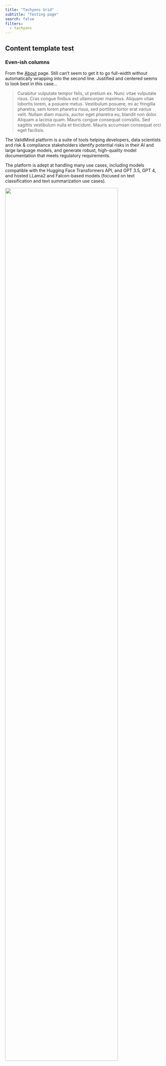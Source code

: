 ```yaml
---
title: "Tachyons Grid"
subtitle: "Testing page"
search: false
filters:
  - tachyons
---
```


## Content template test

### Even-ish columns

From the [About](/about/overview.qmd) page. Still can't seem to get it to go full-width without automatically wrapping into the second line. Justified and centered seems to look best in this case...

> Curabitur vulputate tempor felis, ut pretium ex. Nunc vitae vulputate risus. Cras congue finibus est ullamcorper maximus. Aliquam vitae lobortis lorem, a posuere metus. Vestibulum posuere, mi ac fringilla pharetra, sem lorem pharetra risus, sed porttitor tortor erat varius velit. Nullam diam mauris, auctor eget pharetra eu, blandit non dolor. Aliquam a lacinia quam. Mauris congue consequat convallis. Sed sagittis vestibulum nulla et tincidunt. Mauris accumsan consequat orci eget facilisis.

:::: {.flex .flex-wrap .justify-around}

::: {.w-50-ns}

The ValidMind platform is a suite of tools helping developers, data scientists and risk & compliance stakeholders identify potential risks in their AI and large language models, and generate robust, high-quality model documentation that meets regulatory requirements. 

The platform is adept at handling many use cases, including models compatible with the Hugging Face Transformers API, and GPT 3.5, GPT 4, and hosted LLama2 and Falcon-based models (focused on text classification and text summarization use cases).

:::

::: {.w-40-ns}

![](/assets/img/validmind-demo-compact.png){width=85% fig-alt="An image showing the main ValidMind Platform main dashboard"}

:::

::::

## Initial test

It is mobile responsive, just need to tweak! For some reason it won't take up the entire body without going onto a second line though... weird. See example:

> Curabitur vulputate tempor felis, ut pretium ex. Nunc vitae vulputate risus. Cras congue finibus est ullamcorper maximus. Aliquam vitae lobortis lorem, a posuere metus. Vestibulum posuere, mi ac fringilla pharetra, sem lorem pharetra risus, sed porttitor tortor erat varius velit. Nullam diam mauris, auctor eget pharetra eu, blandit non dolor. Aliquam a lacinia quam. Mauris congue consequat convallis. Sed sagittis vestibulum nulla et tincidunt. Mauris accumsan consequat orci eget facilisis.


:::: {.flex .flex-wrap .justify-around}

::: {.outline .w-50-ns .pa3}

Lorem ipsum dolor sit amet, consectetur adipiscing elit. Vestibulum sed neque volutpat, venenatis turpis vel, vulputate est. Mauris in ullamcorper erat, ut rhoncus ligula. Phasellus id nunc purus. Nunc ligula nisi, hendrerit vel elementum tempus, eleifend ut diam. Vivamus hendrerit tincidunt purus eget accumsan. Vivamus lobortis lectus a leo efficitur, id tristique ante consequat. Duis id elit vel elit dictum consectetur non vitae est. Integer pellentesque mauris non tortor consequat, eu suscipit arcu convallis. Nam id purus quis nibh interdum finibus. Cras id mauris egestas, ultrices turpis eu, pretium risus. Fusce ultricies semper sodales. In hac habitasse platea dictumst.

:::

::: {.outline .w-40-ns .pa3}

Nunc eleifend nunc magna, vitae feugiat quam facilisis nec. Phasellus mollis porta neque, non ornare purus ultrices in. Nullam faucibus laoreet ante, nec lacinia lacus semper nec. Nulla lacinia interdum lectus a imperdiet. Cras suscipit tortor et diam mattis vestibulum. Duis sed convallis quam. Donec suscipit volutpat nunc, in sodales nibh volutpat at. Cras bibendum iaculis augue vitae pulvinar. Cras at est semper, bibendum orci laoreet, scelerisque justo. Donec pellentesque dui non velit elementum, a hendrerit magna posuere. Mauris eu mauris dui.

:::

::::
          
